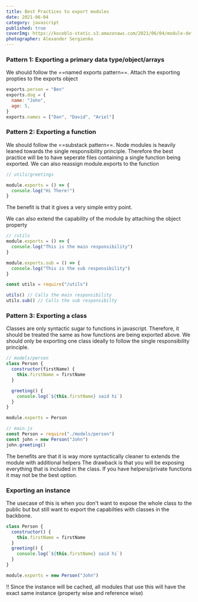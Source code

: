 ```yaml
---
title: Best Practices to export modules
date: 2021-06-04
category: javascript
published: true
coverImg: https://kocoblo-static.s3.amazonaws.com/2021/06/04/module-definition-pattern/cover-img.jpg
photographer: Alexander Sergienko
---
```


### Pattern 1: Exporting a primary data type/object/arrays

We should follow the ==named exports pattern==.
Attach the exporting propties to the exports object

```js
exports.person = "Ben"
exports.dog = {
  name: "John",
  age: 5,
}
exports.names = ["Dan", "David", "Ariel"]
```

### Pattern 2: Exporting a function

We should follow the ==substack pattern==.
Node modules is heavily leaned towards the single responsibility principle.
Therefore the best practice will be to have seperate files containing a single function being exported.
We can also reassign module.exports to the function

```js
// utils/greetings

module.exports = () => {
  console.log("Hi There!")
}
```

The benefit is that it gives a very simple entry point.

We can also extend the capability of the module by attaching the object property

```js
// /utils
module.exports = () => {
  console.log("This is the main responsibility")
}

module.exports.sub = () => {
  console.log("This is the sub responsibility")
}
```

```js
const utils = require("/utils")

utils() // Calls the main responsibility
utils.sub() // Calls the sub responsibilty
```

### Pattern 3: Exporting a class

Classes are only syntactic sugar to functions in javascript. Therefore, it should be treated the same as
how functions are being exported above. We should only be exporting one class ideally to
follow the single responsibility principle.

```js
// models/person
class Person {
  constructor(firstName) {
    this.firstName = firstName
  }

  greeting() {
    console.log(`${this.firstName} said hi`)
  }
}

module.exports = Person
```

```js
// main.js
const Person = require("./models/person")
const john = new Person("John")
john.greeting()
```

The benefits are that it is way more syntactically cleaner to extends the module with additional helpers
The drawback is that you will be exposing everything that is included in the class. If you have helpers/private functions it may
not be the best option.

### Exporting an instance

The usecase of this is when you don't want to expose the whole class to the public but but still want to export the capabilties with classes in the backbone.

```js
class Person {
  constructor() {
    this.firstName = firstName
  }
  greeting() {
    console.log(`${this.firstName} said hi`)
  }
}

module.exports = new Person("John")
```

!! Since the instance will be cached, all modules that use this will have the exact same instance (property wise and reference wise)

